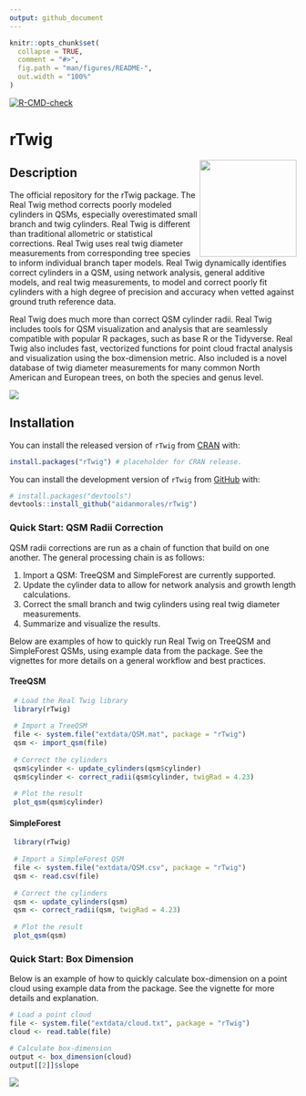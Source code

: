 ```yaml
---
output: github_document
---
```


<!-- README.md is generated from README.Rmd. Please edit that file -->

```r
knitr::opts_chunk$set(
  collapse = TRUE,
  comment = "#>",
  fig.path = "man/figures/README-",
  out.width = "100%"
)
```

<!-- badges: start -->

[![R-CMD-check](https://github.com/aidanmorales/rTwig/actions/workflows/R-CMD-check.yaml/badge.svg)](https://github.com/aidanmorales/rTwig/actions/workflows/R-CMD-check.yaml)

<!-- badges: end -->

# rTwig

<img src="man/figures/README/rTwig.png" align="right" width="170"/>

## Description

The official repository for the rTwig package. The Real Twig method corrects poorly modeled cylinders in QSMs, especially overestimated small branch and twig cylinders. Real Twig is different than traditional allometric or statistical corrections. Real Twig uses real twig diameter measurements from corresponding tree species to inform individual branch taper models. Real Twig dynamically identifies correct cylinders in a QSM, using network analysis, general additive models, and real twig measurements, to model and correct poorly fit cylinders with a high degree of precision and accuracy when vetted against ground truth reference data.

Real Twig does much more than correct QSM cylinder radii. Real Twig includes tools for QSM visualization and analysis that are seamlessly compatible with popular R packages, such as base R or the Tidyverse. Real Twig also includes fast, vectorized functions for point cloud fractal analysis and visualization using the box-dimension metric. Also included is a novel database of twig diameter measurements for many common North American and European trees, on both the species and genus level.

<img src="man/figures/README/Plot_rTwig.png"/>

## Installation

You can install the released version of `rTwig` from [CRAN](https://CRAN.R-project.org) with:

``` r
install.packages("rTwig") # placeholder for CRAN release. 
```

You can install the development version of `rTwig` from [GitHub](https://github.com/) with:

``` r
# install.packages("devtools")
devtools::install_github("aidanmorales/rTwig")
```

### Quick Start: QSM Radii Correction

QSM radii corrections are run as a chain of function that build on one another. The general processing chain is as follows:

1.  Import a QSM: TreeQSM and SimpleForest are currently supported.
2.  Update the cylinder data to allow for network analysis and growth length calculations.
3.  Correct the small branch and twig cylinders using real twig diameter measurements.
4.  Summarize and visualize the results.

Below are examples of how to quickly run Real Twig on TreeQSM and SimpleForest QSMs, using example data from the package. See the vignettes for more details on a general workflow and best practices.

#### TreeQSM

``` r
 # Load the Real Twig library
 library(rTwig)
 
 # Import a TreeQSM
 file <- system.file("extdata/QSM.mat", package = "rTwig")
 qsm <- import_qsm(file)
 
 # Correct the cylinders
 qsm$cylinder <- update_cylinders(qsm$cylinder)
 qsm$cylinder <- correct_radii(qsm$cylinder, twigRad = 4.23)
 
 # Plot the result
 plot_qsm(qsm$cylinder)
```

#### SimpleForest

``` r
 library(rTwig)
 
 # Import a SimpleForest QSM 
 file <- system.file("extdata/QSM.csv", package = "rTwig")
 qsm <- read.csv(file)
 
 # Correct the cylinders
 qsm <- update_cylinders(qsm)
 qsm <- correct_radii(qsm, twigRad = 4.23)
 
 # Plot the result
 plot_qsm(qsm)
```

### Quick Start: Box Dimension

Below is an example of how to quickly calculate box-dimension on a point cloud using example data from the package. See the vignette for more details and explanation.

``` r
# Load a point cloud
file <- system.file("extdata/cloud.txt", package = "rTwig")
cloud <- read.table(file)

# Calculate box-dimension
output <- box_dimension(cloud)
output[[2]]$slope
```

<img src="man/figures/README/box_dimension3d.png"/>

